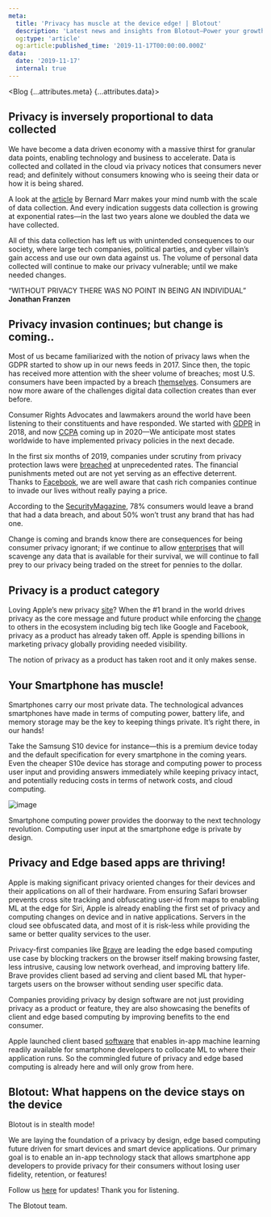 ```yaml
---
meta:
  title: 'Privacy has muscle at the device edge! | Blotout'
  description: 'Latest news and insights from Blotout—Power your growth stack in the post-cookie era'
  og:type: 'article'
  og:article:published_time: '2019-11-17T00:00:00.000Z'
data:
  date: '2019-11-17'
  internal: true
---
```



<Blog {...attributes.meta} {...attributes.data}>

## Privacy is inversely proportional to data collected

We have become a data driven economy with a massive thirst for granular data points, enabling technology and business to accelerate. Data is collected and collated in the cloud via privacy notices that consumers never read; and definitely without consumers knowing who is seeing their data or how it is being shared.

A look at the [article](https://www.forbes.com/sites/bernardmarr/2015/09/30/big-data-20-mind-boggling-facts-everyone-must-read/?sh=6d1fb8b017b1) by Bernard Marr makes your mind numb with the scale of data collection. And every indication suggests data collection is growing at exponential rates—in the last two years alone we doubled the data we have collected.

All of this data collection has left us with unintended consequences to our society, where large tech companies, political parties, and cyber villain’s gain access and use our own data against us. The volume of personal data collected will continue to make our privacy vulnerable; until we make needed changes.

“WITHOUT PRIVACY THERE WAS NO POINT IN BEING AN INDIVIDUAL”
**Jonathan Franzen**

## Privacy invasion continues; but change is coming..

Most of us became familiarized with the notion of privacy laws when the GDPR started to show up in our news feeds in 2017. Since then, the topic has received more attention with the sheer volume of breaches; most U.S. consumers have been impacted by a breach [themselves](https://www.thebalance.com/the-10-biggest-data-breaches-that-affected-u-s-consumers-4570940). Consumers are now more aware of the challenges digital data collection creates than ever before.

Consumer Rights Advocates and lawmakers around the world have been listening to their constituents and have responded. We started with [GDPR](https://gdpr.eu/) in 2018, and now [CCPA](https://oag.ca.gov/privacy/ccpa) coming up in 2020—We anticipate most states worldwide to have implemented privacy policies in the next decade.

In the first six months of 2019, companies under scrutiny from privacy protection laws were [breached](https://www.forbes.com/sites/daveywinder/2019/08/20/data-breaches-expose-41-billion-records-in-first-six-months-of-2019/?sh=41b25740bd54) at unprecedented rates. The financial punishments meted out are not yet serving as an effective deterrent. Thanks to [Facebook](https://www.washingtonpost.com/news/powerpost/paloma/the-technology-202/2019/11/07/the-technology-202-facebook-won-t-get-past-the-cambridge-analytica-scandal-anytime-soon/5dc307cd602ff1184c316290/), we are well aware that cash rich companies continue to invade our lives without really paying a price.

According to the [SecurityMagazine](https://www.securitymagazine.com/articles/89777-shows-consumers-are-abandoning-brands-after-data-breaches), 78% consumers would leave a brand that had a data breach, and about 50% won’t trust any brand that has had one.

Change is coming and brands know there are consequences for being consumer privacy ignorant; if we continue to allow [enterprises](https://www.nbcnews.com/business/consumer/trust-facebook-has-dropped-51-percent-cambridge-analytica-scandal-n867011) that will scavenge any data that is available for their survival, we will continue to fall prey to our privacy being traded on the street for pennies to the dollar.

## Privacy is a product category

Loving Apple’s new privacy [site](https://www.apple.com/privacy/)? When the #1 brand in the world drives privacy as the core message and future product while enforcing the [change](https://www.forbes.com/sites/kateoflahertyuk/2019/11/06/apple-issues-new-blow-to-facebook-and-google-with-this-privacy-move/?sh=3b440aa5481d) to others in the ecosystem including big tech like Google and Facebook, privacy as a product has already taken off. Apple is spending billions in marketing privacy globally providing needed visibility.

The notion of privacy as a product has taken root and it only makes sense.

## Your Smartphone has muscle!

Smartphones carry our most private data. The technological advances smartphones have made in terms of computing power, battery life, and memory storage may be the key to keeping things private. It’s right there, in our hands!

Take the Samsung S10 device for instance—this is a premium device today and the default specification for every smartphone in the coming years. Even the cheaper S10e device has storage and computing power to process user input and providing answers immediately while keeping privacy intact, and potentially reducing costs in terms of network costs, and cloud computing.

![image](/img/blog/privacy-has-muscle-at-the-device-edge/compare.png)

Smartphone computing power provides the doorway to the next technology revolution. Computing user input at the smartphone edge is private by design.

## Privacy and Edge based apps are thriving!

Apple is making significant privacy oriented changes for their devices and their applications on all of their hardware. From ensuring Safari browser prevents cross site tracking and obfuscating user-id from maps to enabling ML at the edge for Siri, Apple is already enabling the first set of privacy and computing changes on device and in native applications. Servers in the cloud see obfuscated data, and most of it is risk-less while providing the same or better quality services to the user.

Privacy-first companies like [Brave](https://brave.com/) are leading the edge based computing use case by blocking trackers on the browser itself making browsing faster, less intrusive, causing low network overhead, and improving battery life. Brave provides client based ad serving and client based ML that hyper-targets users on the browser without sending user specific data.

Companies providing privacy by design software are not just providing privacy as a product or feature, they are also showcasing the benefits of client and edge based computing by improving benefits to the end consumer.

Apple launched client based [software](https://venturebeat.com/2019/06/03/apple-debuts-core-ml-3-with-on-device-machine-learning/) that enables in-app machine learning readily available for smartphone developers to collocate ML to where their application runs. So the commingled future of privacy and edge based computing is already here and will only grow from here.

## Blotout: What happens on the device stays on the device

Blotout is in stealth mode!

We are laying the foundation of a privacy by design, edge based computing future driven for smart devices and smart device applications. Our primary goal is to enable an in-app technology stack that allows smartphone app developers to provide privacy for their consumers without losing user fidelity, retention, or features!

Follow us [here](https://blotout.io/) for updates! Thank you for listening.

The Blotout team.

</Blog>
